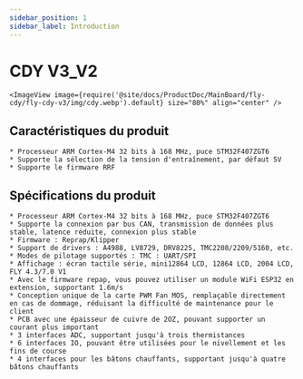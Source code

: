 ```yaml
---
sidebar_position: 1
sidebar_label: Introduction
---
```




# CDY V3_V2

    <ImageView image={require('@site/docs/ProductDoc/MainBoard/fly-cdy/fly-cdy-v3/img/cdy.webp').default} size="80%" align="center" />

## Caractéristiques du produit

    * Processeur ARM Cortex-M4 32 bits à 168 MHz, puce STM32F407ZGT6
    * Supporte la sélection de la tension d'entraînement, par défaut 5V
    * Supporte le firmware RRF

## Spécifications du produit

    * Processeur ARM Cortex-M4 32 bits à 168 MHz, puce STM32F407ZGT6
    * Supporte la connexion par bus CAN, transmission de données plus stable, latence réduite, connexion plus stable
    * Firmware : Reprap/Klipper
    * Support de drivers : A4988, LV8729, DRV8225, TMC2208/2209/5160, etc.
    * Modes de pilotage supportés : TMC : UART/SPI
    * Affichage : écran tactile série, mini12864 LCD, 12864 LCD, 2004 LCD, FLY 4.3/7.0 V1
    * Avec le firmware repap, vous pouvez utiliser un module WiFi ESP32 en extension, supportant 1.6m/s
    * Conception unique de la carte PWM Fan MOS, remplaçable directement en cas de dommage, réduisant la difficulté de maintenance pour le client
    * PCB avec une épaisseur de cuivre de 2OZ, pouvant supporter un courant plus important
    * 3 interfaces ADC, supportant jusqu'à trois thermistances
    * 6 interfaces IO, pouvant être utilisées pour le nivellement et les fins de course
    * 4 interfaces pour les bâtons chauffants, supportant jusqu'à quatre bâtons chauffants

